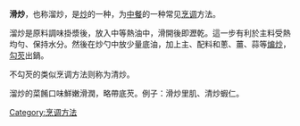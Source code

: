 '''滑炒'''，也称溜炒，是[[炒|炒]]的一种，为[[中國菜|中餐]]的一种常见[[烹调|烹调]]方法。

溜炒是原料調味掛漿後，放入中等熱油中，滑開後即瀝乾。這一步有利於主料受熱均勻、保持水分。然後在炒勺中放少量底油，加上主、配料和蔥、薑、蒜等[[煸|煸炒]]，[[勾芡|勾芡]]出鍋。

不勾芡的类似烹调方法则称为清炒。

溜炒的菜餚口味鮮嫩滑潤，略帶底芡。例子：滑炒里肌、清炒蝦仁。

[[Category:烹调方法|Category:烹调方法]]